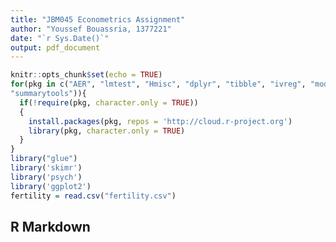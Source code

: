 ```yaml
---
title: "JBM045 Econometrics Assignment"
author: "Youssef Bouassria, 1377221"
date: "`r Sys.Date()`"
output: pdf_document
---
```


```r
knitr::opts_chunk$set(echo = TRUE)
for(pkg in c("AER", "lmtest", "Hmisc", "dplyr", "tibble", "ivreg", "modelsummary",
"summarytools")){
  if(!require(pkg, character.only = TRUE))
  {
    install.packages(pkg, repos = 'http://cloud.r-project.org')
    library(pkg, character.only = TRUE)
  }
}
library("glue")
library('skimr')
library('psych')
library('ggplot2')
fertility = read.csv("fertility.csv")
```

## R Markdown


